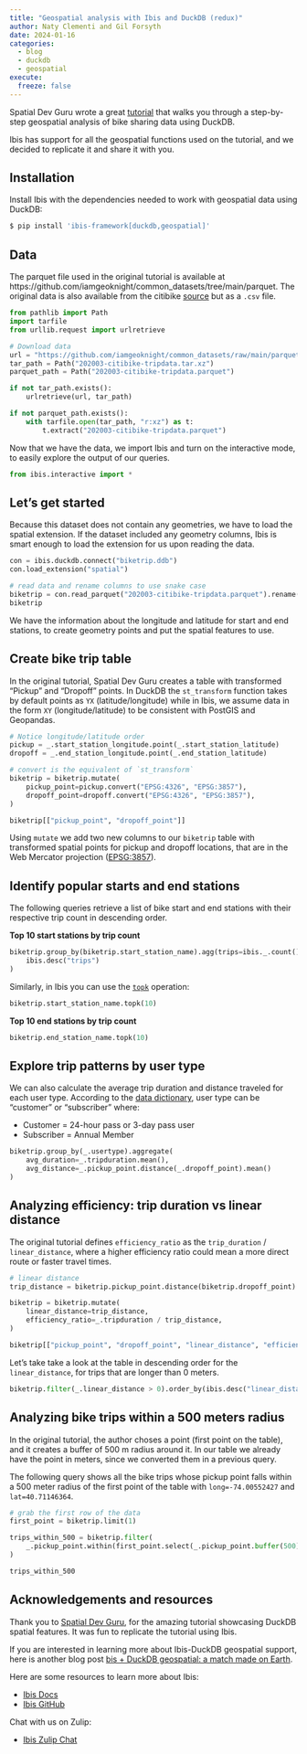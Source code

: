 ```yaml
---
title: "Geospatial analysis with Ibis and DuckDB (redux)"
author: Naty Clementi and Gil Forsyth
date: 2024-01-16
categories:
  - blog
  - duckdb
  - geospatial
execute:
  freeze: false
---
```


Spatial Dev Guru wrote a great [tutorial](https://spatial-dev.guru/2023/12/09/geospatial-analysis-using-duckdb/)
that walks you through a step-by-step geospatial analysis of bike sharing data using DuckDB.

Ibis has support for all the geospatial functions used on the tutorial, and we
decided to replicate it and share it with you.

## Installation

Install Ibis with the dependencies needed to work with geospatial data using DuckDB:

```bash
$ pip install 'ibis-framework[duckdb,geospatial]'
```


## Data

The parquet file used in the original tutorial is available at
https://github.com/iamgeoknight/common_datasets/tree/main/parquet. The original
data is also available from the citibike
[source](https://s3.amazonaws.com/tripdata/index.html) but as a `.csv` file.

```python
from pathlib import Path
import tarfile
from urllib.request import urlretrieve

# Download data
url = "https://github.com/iamgeoknight/common_datasets/raw/main/parquet/202003-citibike-tripdata.tar.xz"
tar_path = Path("202003-citibike-tripdata.tar.xz")
parquet_path = Path("202003-citibike-tripdata.parquet")

if not tar_path.exists():
    urlretrieve(url, tar_path)

if not parquet_path.exists():
    with tarfile.open(tar_path, "r:xz") as t:
        t.extract("202003-citibike-tripdata.parquet")
```

Now that we have the data, we import Ibis and turn on the interactive mode, to
easily explore the output of our queries.

```python
from ibis.interactive import *
```

## Let's get started

Because this dataset does not contain any geometries, we have to load the spatial
extension. If the dataset included any geometry columns, Ibis is smart enough to
load the extension for us upon reading the data.

```python
con = ibis.duckdb.connect("biketrip.ddb")
con.load_extension("spatial")

# read data and rename columns to use snake case
biketrip = con.read_parquet("202003-citibike-tripdata.parquet").rename("snake_case")
biketrip
```

We have the information about the longitude and latitude for start and end stations,
to create geometry points and put the spatial features to use.

## Create bike trip table

In the original tutorial, Spatial Dev Guru creates a table with transformed
"Pickup" and "Dropoff" points. In DuckDB the `st_transform` function takes by default
points as `YX` (latitude/longitude) while in Ibis, we assume data in the form
`XY` (longitude/latitude) to be consistent with PostGIS and Geopandas.

```python
# Notice longitude/latitude order
pickup = _.start_station_longitude.point(_.start_station_latitude)
dropoff = _.end_station_longitude.point(_.end_station_latitude)

# convert is the equivalent of `st_transform`
biketrip = biketrip.mutate(
    pickup_point=pickup.convert("EPSG:4326", "EPSG:3857"),
    dropoff_point=dropoff.convert("EPSG:4326", "EPSG:3857"),
)

biketrip[["pickup_point", "dropoff_point"]]
```

Using `mutate` we add two new columns to our `biketrip` table with transformed
spatial points for pickup and dropoff locations, that are in the Web Mercator projection ([EPSG:3857](https://epsg.io/3857)).

## Identify popular starts and end stations

The following queries retrieve a list of bike start and end stations with their respective trip count in descending order.

**Top 10 start stations by trip count**

```python
biketrip.group_by(biketrip.start_station_name).agg(trips=ibis._.count()).order_by(
    ibis.desc("trips")
)
```

Similarly, in Ibis you can use the [`topk`](https://ibis-project.org/tutorials/ibis-for-sql-users#top-k-operations) operation:

```python
biketrip.start_station_name.topk(10)
```

**Top 10 end stations by trip count**

```python
biketrip.end_station_name.topk(10)
```

## Explore trip patterns by user type

We can also calculate the average trip duration and distance traveled for each
user type. According to the [data dictionary](https://ride.citibikenyc.com/system-data), user type can be "customer" or "subscriber" where:

- Customer = 24-hour pass or 3-day pass user
- Subscriber = Annual Member

```python
biketrip.group_by(_.usertype).aggregate(
    avg_duration=_.tripduration.mean(),
    avg_distance=_.pickup_point.distance(_.dropoff_point).mean()
)
```

## Analyzing efficiency: trip duration vs linear distance

The original tutorial defines `efficiency_ratio` as the `trip_duration` / `linear_distance`, where a higher efficiency ratio could mean a more direct
route or faster travel times.

```python
# linear distance
trip_distance = biketrip.pickup_point.distance(biketrip.dropoff_point)

biketrip = biketrip.mutate(
    linear_distance=trip_distance,
    efficiency_ratio=_.tripduration / trip_distance,
)

biketrip[["pickup_point", "dropoff_point", "linear_distance", "efficiency_ratio"]]
```

Let's take take a look at the table in descending order for the `linear_distance`, for trips that are longer than 0 meters.

```python
biketrip.filter(_.linear_distance > 0).order_by(ibis.desc("linear_distance"))
```

## Analyzing bike trips within a 500 meters radius

In the original tutorial, the author choses a point (first point on the table),
and it creates a buffer of 500 m radius around it. In our table we already have
the point in meters, since we converted them in a previous query.

The following query shows all the bike trips whose pickup point falls within a
500 meter radius of the first point of the table with `long=-74.00552427` and
`lat=40.71146364`.

```python
# grab the first row of the data
first_point = biketrip.limit(1)

trips_within_500 = biketrip.filter(
    _.pickup_point.within(first_point.select(_.pickup_point.buffer(500)).to_array())
)

trips_within_500
```

## Acknowledgements and resources

Thank you to [Spatial Dev Guru](https://spatial-dev.guru/), for the amazing
tutorial showcasing DuckDB spatial features. It was fun to replicate the tutorial
using Ibis.

If you are interested in learning more about Ibis-DuckDB geospatial support,
here is another blog post [bis + DuckDB geospatial: a match made on Earth](https://ibis-project.org/posts/ibis-duckdb-geospatial/).

Here are some resources to learn more about Ibis:

- [Ibis Docs](https://ibis-project.org/)
- [Ibis GitHub](https://github.com/ibis-project/ibis)

Chat with us on Zulip:

- [Ibis Zulip Chat](https://ibis-project.zulipchat.com/)

